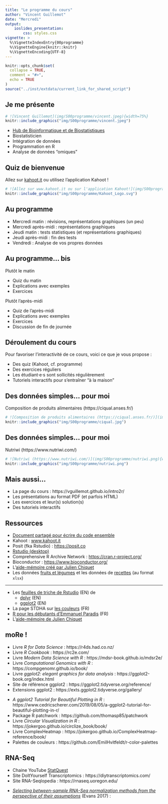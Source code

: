```yaml
---
title: "Le programme du cours"
author: "Vincent Guillemot"
date: "Mercredi"
output: 
    ioslides_presentation:
        css: styles.css
vignette: >
  %\VignetteIndexEntry{00programme}
  %\VignetteEngine{knitr::knitr}
  %\VignetteEncoding{UTF-8}
---
```


<style>
.forceBreak { -webkit-column-break-after: always; break-after: column; }
</style>

```r
knitr::opts_chunk$set(
  collapse = TRUE,
  comment = "#>",
  echo = TRUE
)
source("../inst/extdata/current_link_for_shared_script")
```

## Je me présente {.columns-2}

```r
# ![Vincent Guillemot](img/S00programme/vincent.jpeg){width=75%}
knitr::include_graphics("img/S00programme/vincent.jpeg")
```

<p class="forceBreak"></p>

 * [Hub de Bioinformatique et de Biostatistiques](https://research.pasteur.fr/fr/team/bioinformatics-and-biostatistics-hub/) 
 * Biostatisticien
 * Intégration de données
 * Programmation en R
 * Analyse de données "omiques"



## Quiz de bienvenue

Allez sur [kahoot.it](https://kahoot.it/) ou utilisez l'application Kahoot !

```r
# ![Allez sur www.kahoot.it ou sur l'application Kahoot!](img/S00programme/Kahoot_Logo.svg){width=100%}
knitr::include_graphics("img/S00programme/Kahoot_Logo.svg")
```



## Au programme {.bigger}

 * Mercredi matin : révisions, représentations graphiques (un peu)
 * Mercredi après-midi : représentations graphiques
 * Jeudi matin : tests statistiques (et représentations graphiques)
 * Jeudi après-midi : fin des tests
 * Vendredi : Analyse de vos propres données


## Au programme... bis {.bigger}

Plutôt le matin

 * Quiz du matin
 * Explications avec exemples
 * Exercices

<p class="forceBreak"></p>

Plutôt l'après-midi

 * Quiz de l'après-midi
 * Explications avec exemples 
 * Exercices
 * Discussion de fin de journée

## Déroulement du cours

Pour favoriser l'interactivité de ce cours, voici ce que je vous propose : 

 * Des quiz (Kahoot, cf. programme)
 * Des exercices réguliers
 * Les étudiant·e·s sont sollicités régulièrement
 * Tutoriels interactifs pour s'entraîner "à la maison"


## Des données simples... pour moi

Composition de produits alimentaires (https://ciqual.anses.fr/)

```r
# ![Composition de produits alimentaires (https://ciqual.anses.fr/)](img/S00programme/ciqual.jpg){width=100%}
knitr::include_graphics("img/S00programme/ciqual.jpg")
```


## Des données simples... pour moi

Nutriwi (https://www.nutriwi.com/)

```r
# ![Nutriwi (https://www.nutriwi.com/)](img/S00programme/nutriwi.png){width=40%}
knitr::include_graphics("img/S00programme/nutriwi.png")
```



## Mais aussi...

 * La page du cours : https://vguillemot.github.io/intro2r/
 * Les présentations au format PDF (et parfois HTML)
 * Les exercices et leur(s) solution(s)
 * Des tutoriels interactifs

## Ressources

 * [Document partagé pour écrire du code ensemble](`r currentlink`)
  * Kahoot : [www.kahoot.it](www.kahoot.it)
  * Posit (fka Rstudio) : [https://posit.co](https://posit.co)
  * [Rstudio (desktop)](https://posit.co/download/rstudio-desktop/)
  * Comprehensive R Archive Network : [https://cran.r-project.org/](https://cran.r-project.org/)
  * Bioconductor : [https://www.bioconductor.org/](https://www.bioconductor.org/)
  * L'[aide-mémoire créé par Julien Chiquet](../inst/extdata/CommandesUsuelles.pdf)
  * Les données [fruits et légumes](../inst/extdata/fruits_and_veggies.xlsx) et les données de [recettes](../inst/extdata/nutriwi.xlsx) (au format `xlsx`)

****

  * Les [feuilles de triche de Rstudio](https://posit.co/resources/cheatsheets/) (EN) de
    - [dplyr](https://posit.co/wp-content/uploads/2022/10/data-transformation-1.pdf) (EN)
    - [ggplot2](https://posit.co/wp-content/uploads/2022/10/data-visualization-1.pdf) (EN)
  * La page STDHA sur [les couleurs](http://www.sthda.com/french/wiki/couleurs-dans-r) (FR)
  * [R pour les débutants d'Emmanuel Paradis](https://cran.r-project.org/doc/contrib/Paradis-rdebuts_fr.pdf) (FR)
  * L'[aide-mémoire de Julien Chiquet](https://vguillemot.github.io/debuter/inst/extdata/CommandesUsuelles.pdf)
  

## moRe ! {.columns-2 .smaller}

  * Livre *R for Data Science* : https://r4ds.had.co.nz/
  * Livre *R Cookbook* : https://rc2e.com/
  * Livre *Modern Data Science with R* : https://mdsr-book.github.io/mdsr2e/
  * Livre *Computational Genomics with R* : https://compgenomr.github.io/book/
  * Livre *ggplot2: elegant graphics for data analysis* : https://ggplot2-book.org/index.html
  * Site de référence ggplot2 : https://ggplot2.tidyverse.org/reference/
  * Extensions ggplot2 : https://exts.ggplot2.tidyverse.org/gallery/

<p class="forceBreak"></p>


  * *A ggplot2 Tutorial for Beautiful Plotting in R* : https://www.cedricscherer.com/2019/08/05/a-ggplot2-tutorial-for-beautiful-plotting-in-r/
  * Package R patchwork : https://github.com/thomasp85/patchwork
  * Livre *Circular Visualization in R* : https://jokergoo.github.io/circlize_book/book/
  * Livre ComplexHeatmap : https://jokergoo.github.io/ComplexHeatmap-reference/book/
  * Palettes de couleurs : https://github.com/EmilHvitfeldt/r-color-palettes
  
## RNA-Seq {.columns-2 .bigger}

  * Chaine YouTube [StatQuest](https://www.youtube.com/c/joshstarmer/videos)
  * Site DoItYourself Transcriptomics : https://diytranscriptomics.com/
  * Site RNA-Seqlopedia : https://rnaseq.uoregon.edu/

<p class="forceBreak"></p>

  * [*Selecting between-sample RNA-Seq normalization methods from the perspective of their assumptions*](https://academic.oup.com/bib/article/19/5/776/3056951) (Evans 2017) : 
